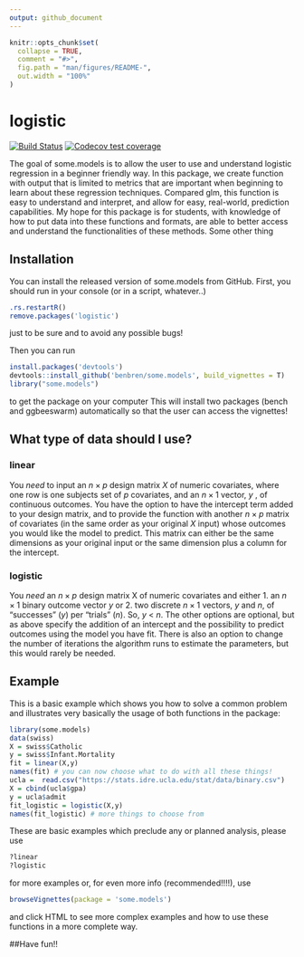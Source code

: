 ```yaml
---
output: github_document
---
```


<!-- README.md is generated from README.Rmd. Please edit that file -->

```r
knitr::opts_chunk$set(
  collapse = TRUE,
  comment = "#>",
  fig.path = "man/figures/README-",
  out.width = "100%"
)
```

# logistic

<!-- badges: start --> [![Build Status](https://travis-ci.org/benbren/some.models.svg?branch=master)](https://travis-ci.org/benbren/some.models)
[![Codecov test coverage](https://codecov.io/gh/benbren/some.models/branch/master/graph/badge.svg)](https://codecov.io/gh/benbren/some.models?branch=master)
<!-- badges: end -->

The goal of some.models is to allow the user to use and understand logistic regression in a beginner friendly way. In this package, we create function with output that is limited to metrics that are important when beginning to learn about these regression techniques. Compared glm, this function is easy to understand and interpret, and allow for easy, real-world, prediction capabilities. My hope for this package is for students, with knowledge of how to put data into these functions and formats, are able to better access and understand the functionalities of these methods. Some other thing

## Installation

You can install the released version of some.models from GitHub. First, you should run in your console (or in a script, whatever..) 

``` r 
.rs.restartR()
remove.packages('logistic')
```

just to be sure and to avoid any possible bugs! 

Then you can run

``` r
install.packages('devtools')
devtools::install_github('benbren/some.models', build_vignettes = T)
library("some.models")
```
to get the package on your computer This will install two packages (bench and ggbeeswarm) automatically so that the user can access the vignettes! 

## What type of data should I use? 

### linear 

You *need* to input an $n \times p$ design matrix $X$ of numeric covariates, where one row is one subjects set of $p$ covariates, and an $n \times 1$ vector, $y$ , of continuous outcomes. You have the option to have the intercept term added to your design matrix, and to provide the function with another $n \times p$ matrix of covariates (in the same order as your original $X$ input) whose outcomes you would like the model to predict. This matrix can either be the same dimensions as your original input or the same dimension plus a column for the intercept.

### logistic 

You *need* an $n \times p$ design matrix X of numeric covariates and either 1. an $n \times 1$ binary outcome vector $y$ or 2. two discrete $n \times 1$ vectors, $y$ and $n$, of "successes" ($y$) per "trials" ($n$). So, $y$ < $n$. The other options are optional, but as above specify the addition of an intercept and the possibility to predict outcomes using the model you have fit. There is also an option to change the number of iterations the algorithm runs to estimate the parameters, but this would rarely be needed.   

## Example

This is a basic example which shows you how to solve a common problem and illustrates very basically the usage of both functions in the package:

```r
library(some.models)
data(swiss)
X = swiss$Catholic
y = swiss$Infant.Mortality
fit = linear(X,y)
names(fit) # you can now choose what to do with all these things! 
ucla =  read.csv("https://stats.idre.ucla.edu/stat/data/binary.csv")
X = cbind(ucla$gpa)
y = ucla$admit
fit_logistic = logistic(X,y)
names(fit_logistic) # more things to choose from
```

These are basic examples which preclude any or planned analysis, please use 

```r
?linear
?logistic 
```

for more examples or, for even more info (recommended!!!!), use 

```r
browseVignettes(package = 'some.models')
```
and click HTML to see more complex examples and how to use these functions in a more complete way. 


##Have fun!! 
